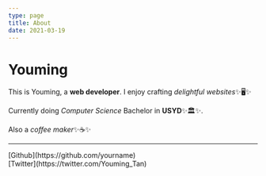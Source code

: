```yaml
---
type: page
title: About
date: 2021-03-19
---
```


# Youming

This is Youming, a **web developer**. I enjoy crafting *delightful websites*✨🖥✨

Currently doing *Computer Science* Bachelor in **USYD**✨🏛✨.

Also a *coffee maker*✨☕✨

---

<div>
  [Github](https://github.com/yourname) <br />
  [Twitter](https://twitter.com/Youming_Tan) <br />
</div>
